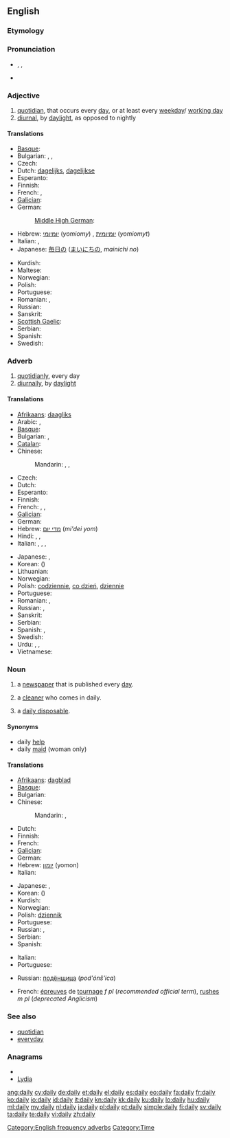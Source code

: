 ==English==

===Etymology===
{{suffix|day|ly}}

===Pronunciation===
* {{enPR|dāli}}, {{IPA|/ˈdeɪli/}}, {{SAMPA|/"deIli/}}
* {{audio|en-us-daily.ogg|Audio (US)}}
*: {{rhymes|eɪli}}

===Adjective===
{{en-adj|-}}

# [[quotidian]], that occurs every [[day]], or at least every [[weekday]]/ [[working day]]
# [[diurnal]], by [[daylight]], as opposed to nightly

====Translations====
{{trans-top|that occurs every day}}
* [[Basque]]: {{t|eu|eguneroko}}
* Bulgarian: {{t+|bg|всекидневен|m}}, {{t+|bg|ежедневен|m}},  {{t|bg|катадневен|tr=katadnéven}}
* Czech: {{t-|cs|denní}}
* Dutch: [[dagelijks]], [[dagelijkse]]
* Esperanto: {{t|eo|ĉiutaga|xs=Esperanto}}
* Finnish: {{t+|fi|päivittäinen}}
* French: {{t+|fr|quotidien}}, {{t+|fr|journalier}}
* [[Galician]]: {{t+|gl|diario|xs=Galician}} {{m}} {{t-|gl|diaria|xs=Galician}} {{f}}
* German: {{t+|de|täglich}}
*: [[Middle High German]]: {{tø|gmh|allertegelīch}}
* Hebrew: [[יומיומי]] (''yomiomy'') {{m}}, [[יומיומית]] (''yomiomyt'') {{f}}
* Italian: {{t+|it|quotidiano}}, {{t+|it|giornaliero}}
* Japanese: [[毎日]]の ([[まいにち]]の, ''mainichi no'')
{{trans-mid}}
* Kurdish: {{ku-Arab|[[ڕۆژانه‌]]}}
* Maltese: {{t-|mt|kuljum praċett|xs=Maltese}}
* Norwegian: {{t-|no|daglig}}
* Polish: {{t+|pl|codzienny}}
* Portuguese: {{t+|pt|diário}}
* Romanian: {{t-|ro|zilnic}}, {{t+|ro|cotidian}}
* Russian: {{t|ru|ежедневный|tr=ježednévnyj|sc=Cyrl}}
* Sanskrit: {{t-|sa|anu|xs=Sanskrit}}
* [[Scottish Gaelic]]: {{t-|gd|làitheil|xs=Scottish Gaelic}}
* Serbian: {{t|sr|свакодневно|n|tr=svakodnevno|sc=Cyrl}}
* Spanish: {{t+|es|diario}}
* Swedish: {{t+|sv|daglig}}
{{trans-bottom}}

===Adverb===
{{en-adv|-}}

# [[quotidianly]], every day
# [[diurnally]], by [[daylight]]

====Translations====
{{trans-top|every day}}
* [[Afrikaans]]: [[daagliks]]
* Arabic: {{t|ar|يوميا|tr=yawmíyyan|alt=يوميًا|sc=Arab}}, {{t|ar|كل يوم|tr=kull yawm|sc=Arab}}
* [[Basque]]: {{t|eu|egunero}}
* Bulgarian: {{t+|bg|всекидневно}}, {{t+|bg|ежедневно}}
* [[Catalan]]: {{t|ca|diàriament}}
* Chinese:
*: Mandarin: {{t|zh|每天|tr=měitiān|sc=Hani}}, {{t|zh|每日|tr=měirì|sc=Hani}}, {{t|zh|天天|tr=tiāntiān|sc=Hani}}
* Czech: {{t-|cs|denně}}
* Dutch: {{t+|nl|dagelijks}}
* Esperanto: {{t+|eo|ĉiutage|xs=Esperanto}}
* Finnish: {{t+|fi|päivittäin}}
* French: {{t+|fr|quotidiennement}}, {{t+|fr|journellement}}, {{t-|fr|tous les jours}}
* [[Galician]]: {{t-|gl|diariamente|xs=Galician}} {{m}}
* German: {{t+|de|täglich}}
* Hebrew: [[מדי יום]] (''mi'dei yom'')
* Hindi: {{t|hi|रोज़|tr=roz|sc=Deva}}, {{t|hi|हर रोज़|tr=har roz|sc=Deva}}, {{t|hi|हर दिन|tr=har din|sc=Deva}}
* Italian: {{t+|it|quotidianamente}}, {{t+|it|giornalmente}}, {{t-|it|ogni giorno}}, {{t-|it|tutti i giorni}}
{{trans-mid}}
* Japanese: {{t|ja|毎日|tr=まいにち, mainichi|sc=Jpan}}, {{t|ja|日々|tr=にちにち, nichinichi|sc=Jpan}}
* Korean: {{t|ko|매일|tr=maeil|sc=Kore}} ({{t|ko|每日|sc=Kore}})
* Lithuanian: {{t+|lt|kasdien|xs=Lithuanian}}
* Norwegian: {{t-|no|daglig}}
* Polish: [[codziennie]], [[co dzień]], [[dziennie]]
* Portuguese: {{t+|pt|diariamente}}
* Romanian: {{t-|ro|zilnic}}, {{t+|ro|cotidian}}
* Russian: {{t|ru|ежедневно|tr=ježednévno|sc=Cyrl}}, {{t|ru|каждый день|tr=káždyj den'|sc=Cyrl}}
* Sanskrit: {{t-|sa|anu|xs=Sanskrit}}
* Serbian: {{t|sr|свакодневно|n|tr=svakodnevno|sc=Cyrl}}
* Spanish: {{t-|es|diariamente}},  {{t|es|cotidianamente}}
* Swedish: {{t-|sv|dagligt}}
* Urdu: {{t|ur|روز|tr=roz|sc=ur-Arab}}, {{t|ur|ہر روز|tr=har roz|sc=ur-Arab}}, {{t|ur|ہر دن|tr=har din|sc=ur-Arab}}
* Vietnamese: {{t|vi|mổi ngày}}
{{trans-bottom}}

===Noun===
{{en-noun|dailies}}

# a [[newspaper]] that is published every [[day]].
# {{UK}} a [[cleaner]] who comes in daily.
# {{UK|slang}} a [[daily disposable]].

====Synonyms====
* daily [[help]]
* daily [[maid]] (woman only)

====Translations====
{{trans-top|a newspaper that is published every day}}
* [[Afrikaans]]: [[dagblad]]
* [[Basque]]: {{t|eu|egunkari}}
* Bulgarian: {{t|bg|ежедневник|m}}
* Chinese:
*: Mandarin: {{t|zh|日報|sc=Hani}}, {{t|zh|日报|tr=rìbào|sc=Hani}}
* Dutch: {{t+|nl|dagblad|n}}
* Finnish: {{t-|fi|päivälehti}}
* French: {{t+|fr|quotidien|m}}
* [[Galician]]: {{t+|gl|diario|xs=Galician}} {{m}}
* German: {{t+|de|Tageszeitung|f}}
* Hebrew: [[יומון]] (yomon) {{m}}
* Italian: {{t+|it|quotidiano|m}}
{{trans-mid}}
* Japanese: {{t|ja|日刊新聞|tr=にっかんしんぶん, nikkan shinbun|sc=Jpan}}, {{t|ja|日刊紙|tr=にっかんし, nikkanshi|sc=Jpan}}
* Korean: {{t|ko|일보|tr=ilbo|sc=Kore}} ({{t|ko|日報|sc=Kore}})
* Kurdish: {{ku-Arab|[[ڕۆژنامه‌]]}}
* Norwegian: {{t-|no|dagsavis|m}}
* Polish: [[dziennik]] {{m}}
* Portuguese: {{t|pt|diário|m}}
* Russian: {{t+|ru|ежедневник|m|tr=ježednévnik}}, {{t|ru|ежедневная газета|f|tr=ježednévnaja gazéta|sc=Cyrl}}
* Serbian: {{t|sr|дневне новине|f|p|tr=dnevne novine|sc=Cyrl}}
* Spanish: {{t+|es|diario|m}}
{{trans-bottom}}

{{trans-top|(''Brit; old'') a cleaner who comes in daily (daily help or daily maid)}}
* Italian: {{t|it|donna di servizio|f}}
* Portuguese: {{t+|pt|diarista|f}}
{{trans-mid}}
* Russian: [[подёнщица]] (''pod'ónš'ica'') {{f}}
{{trans-bottom}}

{{trans-top|(''US'') (''dailies'') (''pl'') (in the film industry) rushes}}
* French: [[épreuves]] de [[tournage]] ''f pl'' (''recommended official term''), [[rushes]] ''m pl'' (''deprecated Anglicism'')
{{trans-mid}}
{{trans-bottom}}

===See also===
* [[quotidian]]
* [[everyday]]

===Anagrams===
* {{alphagram|adily}}
* [[Lydia#English|Lydia]]

[[Category:English frequency adverbs]]
[[Category:Time]]

[[ang:daily]]
[[cy:daily]]
[[de:daily]]
[[et:daily]]
[[el:daily]]
[[es:daily]]
[[eo:daily]]
[[fa:daily]]
[[fr:daily]]
[[ko:daily]]
[[io:daily]]
[[id:daily]]
[[it:daily]]
[[kn:daily]]
[[kk:daily]]
[[ku:daily]]
[[lo:daily]]
[[hu:daily]]
[[ml:daily]]
[[my:daily]]
[[nl:daily]]
[[ja:daily]]
[[pl:daily]]
[[pt:daily]]
[[simple:daily]]
[[fi:daily]]
[[sv:daily]]
[[ta:daily]]
[[te:daily]]
[[vi:daily]]
[[zh:daily]]